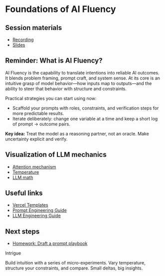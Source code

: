 
# Foundations of AI Fluency

<Callout>
  <h2>Session materials</h2>
  <ul>
    <li>
      <a href="https://example.com/recording" target="_blank">Recording</a>
    </li>
    <li>
      <a href="https://example.com/slides" target="_blank">Slides</a>
    </li>
  </ul>
</Callout>

## Reminder: What is AI Fluency?

AI Fluency is the capability to translate intentions into reliable AI outcomes. It blends problem framing, prompt craft, and system sense. At its core is an intuitive grasp of model behavior—how inputs map to outputs—and the ability to steer that behavior with structure and constraints.

Practical strategies you can start using now:

- Scaffold your prompts with roles, constraints, and verification steps for more predictable results.
- Iterate deliberately: change one variable at a time and keep a short log of prompt -> outcome pairs.

<Callout>
  <strong className="font-serif text-black">Key idea:</strong> Treat the model as a <Highlight>reasoning partner</Highlight>, not an oracle. Make uncertainty explicit and verify.
</Callout>

## Visualization of LLM mechanics

- <a href="https://jalammar.github.io/illustrated-transformer/" target="_blank">Attention mechanism</a>
- <a href="https://platform.openai.com/docs/guides/text-generation#temperature" target="_blank">Temperature</a>
- <a href="https://thegradient.pub/transformers-are-graph-neural-networks/" target="_blank">LLM math</a>

## Useful links

- <a href="https://vercel.com/templates" target="_blank">Vercel Templates</a>
- <a href="https://www.promptingguide.ai/" target="_blank">Prompt Engineering Guide</a>
- <a href="https://magazine.sebastianraschka.com/p/llm-engineering-guide" target="_blank">LLM Engineering Guide</a>

## Next steps

- <a href="https://example.com/homework" target="_blank">Homework: Draft a prompt playbook</a>

<Callout>
  <div className="font-serif text-xl font-bold">Intrigue</div>
  <p>
    Build intuition with a series of micro-experiments. Vary <Highlight>temperature</Highlight>, structure your
    constraints, and compare. Small deltas, big insights.
  </p>
</Callout>
